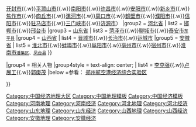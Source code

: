{{Navbox
|name  = 中原经济区
|title = [[中原经济区]]
|image =[[File:Zhongyuan map.png|200px]]
|above  = [[中原]]
|group1 = 中心区域
|group1style = text-align: center;
|navbar =plain
| list1 = [[中原城市群]]

|group2 = 核心城市
|group2style = text-align: center;
| list2 = [[郑州市]]

|group3 = 地理范围
|group3style = text-align: center;
| list3 = {{Navbox|child
|group1 = [[河南省]]
| list1 = 全境（[[郑州市]]{{.w}}[[洛阳市]]{{.w}}[[开封市]]{{.w}}[[平顶山市]]{{.w}}[[南阳市]]{{.w}}[[许昌市]]{{.w}}[[安阳市]]{{.w}}[[新乡市]]{{.w}}[[焦作市]]{{.w}}[[商丘市]]{{.w}}[[漯河市]]{{.w}}[[周口市]]{{.w}}[[鹤壁市]]{{.w}}[[濮阳市]]{{.w}}[[信阳市]]{{.w}}[[驻马店市]]{{.w}}[[三门峡市]]{{.w}}[[济源市]]）
|group2 = [[河北省]]
| list2 = [[邯郸市]]{{.w}}[[邢台市]]
|group3 = [[山东省]]
| list3 = [[菏泽市]]{{.w}}[[聊城市]]{{.w}}[[泰安市]]<small>[[东平县]]</small>
|group4 = [[山西省]]
| list4 = [[晋城市]]{{.w}}[[长治市]]{{.w}}[[运城市]]
|group5 = [[安徽省]]
| list5 =  [[淮北市]]{{.w}}[[蚌埠市]]{{.w}}[[阜阳市]]{{.w}}[[亳州市]]{{.w}}[[宿州市]]{{.w}}[[淮南市]]<small>[[潘集区]]、[[凤台县]]</small> }}

|group4 = 相关人物
|group4style = text-align: center;
| list4 = [[李克强]]{{.w}}[[卢展工]]{{.w}}[[郭庚茂]]
|below =参看：  [[郑州航空港经济综合实验区]]

}}<noinclude>
[[Category:中国经济地理大区]]
[[Category:中国地理模板]]
[[Category:中国经济模板]]
[[Category:河南地理]]
[[Category:河南经济]]
[[Category:河北地理]]
[[Category:河北经济]]
[[Category:山东地理]]
[[Category:山东经济]]
[[Category:山西地理]]
[[Category:山西经济]]
[[Category:安徽地理]]
[[Category:安徽经济]]
</noinclude>